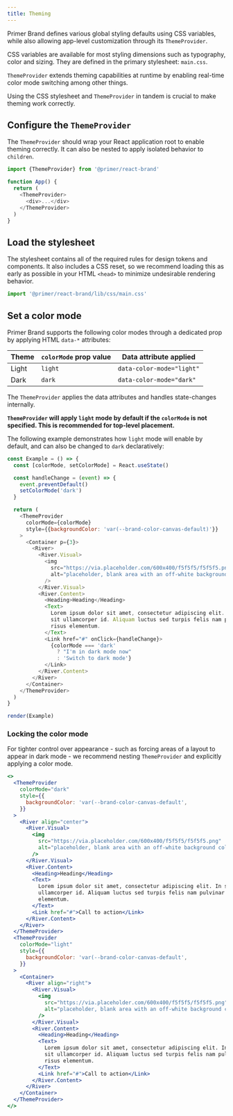 ```yaml
---
title: Theming
---
```


Primer Brand defines various global styling defaults using CSS variables, while also allowing app-level customization through its `ThemeProvider`.

CSS variables are available for most styling dimensions such as typography, color and sizing. They are defined in the primary stylesheet: `main.css`.

`ThemeProvider` extends theming capabilities at runtime by enabling real-time color mode switching among other things.

Using the CSS stylesheet and `ThemeProvider` in tandem is crucial to make theming work correctly.

## Configure the `ThemeProvider`

The `ThemeProvider` should wrap your React application root to enable theming correctly. It can also be nested to apply isolated behavior to `children`.

```js
import {ThemeProvider} from '@primer/react-brand'

function App() {
  return (
    <ThemeProvider>
      <div>...</div>
    </ThemeProvider>
  )
}
```

## Load the stylesheet

The stylesheet contains all of the required rules for design tokens and components. It also includes a CSS reset, so we recommend loading this as early as possible in your HTML `<head>` to minimize undesirable rendering behavior.

```js
import '@primer/react-brand/lib/css/main.css'
```

## Set a color mode

Primer Brand supports the following color modes through a dedicated prop by applying HTML `data-*` attributes:

| Theme | `colorMode` prop value | Data attribute applied    |
| ----- | ---------------------- | ------------------------- |
| Light | `light`                | `data-color-mode="light"` |
| Dark  | `dark`                 | `data-color-mode="dark"`  |

The `ThemeProvider` applies the data attributes and handles state-changes internally.

**`ThemeProvider` will apply `light` mode by default if the `colorMode` is not specified. This is recommended for top-level placement.**

The following example demonstrates how `light` mode will enable by default, and can also be changed to `dark` declaratively:

```javascript live noinline
const Example = () => {
  const [colorMode, setColorMode] = React.useState()

  const handleChange = (event) => {
    event.preventDefault()
    setColorMode('dark')
  }

  return (
    <ThemeProvider
      colorMode={colorMode}
      style={{backgroundColor: 'var(--brand-color-canvas-default)'}}
    >
      <Container p={3}>
        <River>
          <River.Visual>
            <img
              src="https://via.placeholder.com/600x400/f5f5f5/f5f5f5.png"
              alt="placeholder, blank area with an off-white background color"
            />
          </River.Visual>
          <River.Content>
            <Heading>Heading</Heading>
            <Text>
              Lorem ipsum dolor sit amet, consectetur adipiscing elit. In sapien
              sit ullamcorper id. Aliquam luctus sed turpis felis nam pulvinar
              risus elementum.
            </Text>
            <Link href="#" onClick={handleChange}>
              {colorMode === 'dark'
                ? "I'm in dark mode now"
                : 'Switch to dark mode'}
            </Link>
          </River.Content>
        </River>
      </Container>
    </ThemeProvider>
  )
}

render(Example)
```

### Locking the color mode

For tighter control over appearance - such as forcing areas of a layout to appear in dark mode - we recommend nesting `ThemeProvider` and explicitly applying a color mode.

```jsx live
<>
  <ThemeProvider
    colorMode="dark"
    style={{
      backgroundColor: 'var(--brand-color-canvas-default',
    }}
  >
    <River align="center">
      <River.Visual>
        <img
          src="https://via.placeholder.com/600x400/f5f5f5/f5f5f5.png"
          alt="placeholder, blank area with an off-white background color"
        />
      </River.Visual>
      <River.Content>
        <Heading>Heading</Heading>
        <Text>
          Lorem ipsum dolor sit amet, consectetur adipiscing elit. In sapien sit
          ullamcorper id. Aliquam luctus sed turpis felis nam pulvinar risus
          elementum.
        </Text>
        <Link href="#">Call to action</Link>
      </River.Content>
    </River>
  </ThemeProvider>
  <ThemeProvider
    colorMode="light"
    style={{
      backgroundColor: 'var(--brand-color-canvas-default',
    }}
  >
    <Container>
      <River align="right">
        <River.Visual>
          <img
            src="https://via.placeholder.com/600x400/f5f5f5/f5f5f5.png"
            alt="placeholder, blank area with an off-white background color"
          />
        </River.Visual>
        <River.Content>
          <Heading>Heading</Heading>
          <Text>
            Lorem ipsum dolor sit amet, consectetur adipiscing elit. In sapien
            sit ullamcorper id. Aliquam luctus sed turpis felis nam pulvinar
            risus elementum.
          </Text>
          <Link href="#">Call to action</Link>
        </River.Content>
      </River>
    </Container>
  </ThemeProvider>
</>
```
